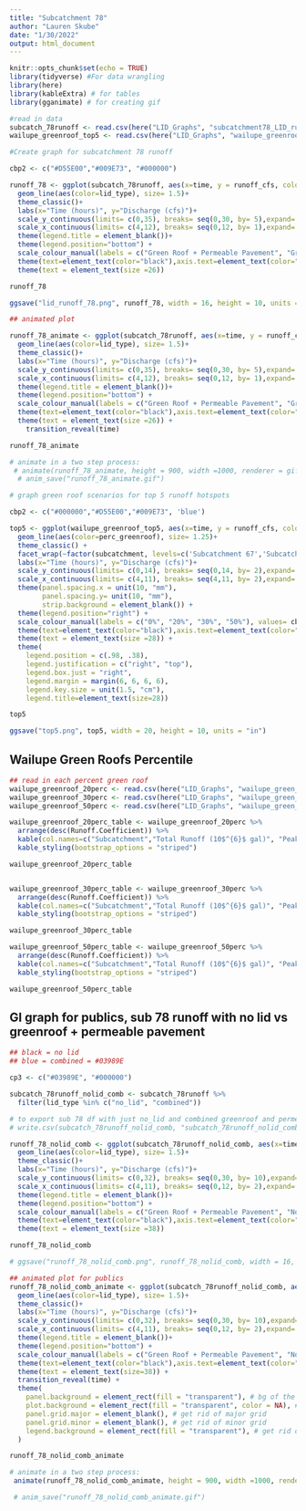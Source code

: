 ```yaml
---
title: "Subcatchment 78"
author: "Lauren Skube"
date: "1/30/2022"
output: html_document
---
```



```r
knitr::opts_chunk$set(echo = TRUE)
library(tidyverse) #For data wrangling
library(here)
library(kableExtra) # for tables
library(gganimate) # for creating gif
```

```r
#read in data
subcatch_78runoff <- read.csv(here("LID_Graphs", "subcatchment78_LID_runoff.csv"))
wailupe_greenroof_top5 <- read.csv(here("LID_Graphs", "wailupe_greenroof_top5.csv"))
```


```r
#Create graph for subcatchment 78 runoff 

cbp2 <- c("#D55E00","#009E73", "#000000")

runoff_78 <- ggplot(subcatch_78runoff, aes(x=time, y = runoff_cfs, color = lid_type)) + 
  geom_line(aes(color=lid_type), size= 1.5)+
  theme_classic()+
  labs(x="Time (hours)", y="Discharge (cfs)")+
  scale_y_continuous(limits= c(0,35), breaks= seq(0,30, by= 5),expand= c(0,0))+
  scale_x_continuous(limits= c(4,12), breaks= seq(0,12, by= 1),expand= c(0,0))+
  theme(legend.title = element_blank())+
  theme(legend.position="bottom") +
  scale_colour_manual(labels = c("Green Roof + Permeable Pavement", "Green Roof", "No LID"), values= cbp2) +
  theme(text=element_text(color="black"),axis.text=element_text(color="black")) +
  theme(text = element_text(size =26))

runoff_78

ggsave("lid_runoff_78.png", runoff_78, width = 16, height = 10, units = "in" )

## animated plot

runoff_78_animate <- ggplot(subcatch_78runoff, aes(x=time, y = runoff_cfs, color = lid_type)) + 
  geom_line(aes(color=lid_type), size= 1.5)+
  theme_classic()+
  labs(x="Time (hours)", y="Discharge (cfs)")+
  scale_y_continuous(limits= c(0,35), breaks= seq(0,30, by= 5),expand= c(0,0))+
  scale_x_continuous(limits= c(4,12), breaks= seq(0,12, by= 1),expand= c(0,0))+
  theme(legend.title = element_blank())+
  theme(legend.position="bottom") +
  scale_colour_manual(labels = c("Green Roof + Permeable Pavement", "Green Roof", "No LID"), values= cbp2) +
  theme(text=element_text(color="black"),axis.text=element_text(color="black")) +
  theme(text = element_text(size =26)) +
    transition_reveal(time)

runoff_78_animate

# animate in a two step process:
 # animate(runoff_78_animate, height = 900, width =1000, renderer = gifski_renderer(loop = FALSE), bg = 'transparent')
  # anim_save("runoff_78_animate.gif")  
```

```r
# graph green roof scenarios for top 5 runoff hotspots 

cbp2 <- c("#000000","#D55E00","#009E73", 'blue')

top5 <- ggplot(wailupe_greenroof_top5, aes(x=time, y = runoff_cfs, color = perc_greenroof)) + 
  geom_line(aes(color=perc_greenroof), size= 1.25)+
  theme_classic() +
  facet_wrap(~factor(subcatchment, levels=c('Subcatchment 67','Subcatchment 68','Subcatchment 45','Subcatchment 47', 'Subcatchment 60')), scales = "free")+ # arrange by 67, 68, 45, 47, 60  
  labs(x="Time (hours)", y="Discharge (cfs)")+
  scale_y_continuous(limits= c(0,14), breaks= seq(0,14, by= 2),expand= c(0,0))+
  scale_x_continuous(limits= c(4,11), breaks= seq(4,11, by= 2),expand= c(0,0))+
  theme(panel.spacing.x = unit(10, "mm"), 
        panel.spacing.y= unit(10, "mm"),
        strip.background = element_blank()) +
  theme(legend.position="right") +
  scale_colour_manual(labels = c("0%", "20%", "30%", "50%"), values= cbp2, name = "Percent residential homes \nwith greenroofing") +
  theme(text=element_text(color="black"),axis.text=element_text(color="black")) +
  theme(text = element_text(size =28)) + 
  theme(
    legend.position = c(.98, .38),
    legend.justification = c("right", "top"),
    legend.box.just = "right",
    legend.margin = margin(6, 6, 6, 6), 
    legend.key.size = unit(1.5, "cm"),
    legend.title=element_text(size=28)) 

top5

ggsave("top5.png", top5, width = 20, height = 10, units = "in")

```

## Wailupe Green Roofs Percentile 
```r
## read in each percent green roof
wailupe_greenroof_20perc <- read.csv(here("LID_Graphs", "wailupe_green_roofs_20percentresults.csv"))
wailupe_greenroof_30perc <- read.csv(here("LID_Graphs", "wailupe_green_roofs_30percentresults.csv"))
wailupe_greenroof_50perc <- read.csv(here("LID_Graphs", "wailupe_green_roofs_50percentresults.csv"))
```

```r
wailupe_greenroof_20perc_table <- wailupe_greenroof_20perc %>% 
  arrange(desc(Runoff.Coefficient)) %>%  
  kable(col.names=c("Subcatchment","Total Runoff (10$^{6}$ gal)", "Peak Runoff (cfs)", "Runoff Coefficient")) %>%
  kable_styling(bootstrap_options = "striped")

wailupe_greenroof_20perc_table


wailupe_greenroof_30perc_table <- wailupe_greenroof_30perc %>% 
  arrange(desc(Runoff.Coefficient)) %>%  
  kable(col.names=c("Subcatchment","Total Runoff (10$^{6}$ gal)", "Peak Runoff (cfs)", "Runoff Coefficient")) %>%
  kable_styling(bootstrap_options = "striped")

wailupe_greenroof_30perc_table

wailupe_greenroof_50perc_table <- wailupe_greenroof_50perc %>% 
  arrange(desc(Runoff.Coefficient)) %>%  
  kable(col.names=c("Subcatchment","Total Runoff (10$^{6}$ gal)", "Peak Runoff (cfs)", "Runoff Coefficient")) %>%
  kable_styling(bootstrap_options = "striped")

wailupe_greenroof_50perc_table
```


## GI graph for publics, sub 78 runoff with no lid vs greenroof + permeable pavement 
```r
## black = no lid 
## blue = combined = #03989E

cp3 <- c("#03989E", "#000000")

subcatch_78runoff_nolid_comb <- subcatch_78runoff %>% 
  filter(lid_type %in% c("no_lid", "combined"))

# to export sub 78 df with just no_lid and combined greenroof and permeable pavement 
# write.csv(subcatch_78runoff_nolid_comb, "subcatch_78runoff_nolid_comb.csv")

runoff_78_nolid_comb <- ggplot(subcatch_78runoff_nolid_comb, aes(x=time, y = runoff_cfs, color = lid_type)) + 
  geom_line(aes(color=lid_type), size= 1.5)+
  theme_classic()+
  labs(x="Time (hours)", y="Discharge (cfs)")+
  scale_y_continuous(limits= c(0,32), breaks= seq(0,30, by= 10),expand= c(0,0))+
  scale_x_continuous(limits= c(4,11), breaks= seq(0,12, by= 2),expand= c(0,0))+
  theme(legend.title = element_blank())+
  theme(legend.position="bottom") +
  scale_colour_manual(labels = c("Green Roof + Permeable Pavement", "No Green Infastructure"), values= cp3) +
  theme(text=element_text(color="black"),axis.text=element_text(color="black")) +
  theme(text = element_text(size =38))

runoff_78_nolid_comb

# ggsave("runoff_78_nolid_comb.png", runoff_78_nolid_comb, width = 16, height = 10, units = "in" )

## animated plot for publics
runoff_78_nolid_comb_animate <- ggplot(subcatch_78runoff_nolid_comb, aes(x=time, y = runoff_cfs, color = lid_type)) + 
  geom_line(aes(color=lid_type), size= 1.5)+
  theme_classic()+
  labs(x="Time (hours)", y="Discharge (cfs)")+
  scale_y_continuous(limits= c(0,32), breaks= seq(0,30, by= 10),expand= c(0,0))+
  scale_x_continuous(limits= c(4,11), breaks= seq(0,12, by= 2),expand= c(0,0))+
  theme(legend.title = element_blank())+
  theme(legend.position="bottom") +
  scale_colour_manual(labels = c("Green Roof + Permeable Pavement", "No Green Infastructure"), values= cp3) +
  theme(text=element_text(color="black"),axis.text=element_text(color="black")) +
  theme(text = element_text(size=38)) +
  transition_reveal(time) +
  theme(
    panel.background = element_rect(fill = "transparent"), # bg of the panel
    plot.background = element_rect(fill = "transparent", color = NA), # bg of the plot
    panel.grid.major = element_blank(), # get rid of major grid
    panel.grid.minor = element_blank(), # get rid of minor grid
    legend.background = element_rect(fill = "transparent"), # get rid of legend bg
  )

runoff_78_nolid_comb_animate

# animate in a two step process:
 animate(runoff_78_nolid_comb_animate, height = 900, width =1000, renderer = gifski_renderer(loop = FALSE), bg = 'transparent')

 # anim_save("runoff_78_nolid_comb_animate.gif") 

```

